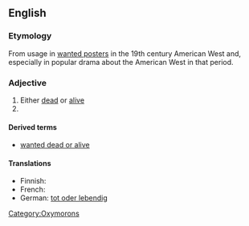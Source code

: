 {{rft}}
==English==
{{wikipedia|dab=Dead or Alive}}

===Etymology===
From usage in [[wanted poster]]s in the 19th century American West and, especially in popular drama about the American West in that period.

===Adjective===
{{en-adj|pos=[[dead]] or [[alive]]|-}}

# Either [[dead]] or [[alive]]
# {{non-gloss definition|Used to indicate someone is being sought for some kind of punishment or reprimand, and that (s)he may be killed in the process of finding, as if this was reasonable punishment}}

====Derived terms====
* [[wanted dead or alive]]

====Translations====
{{trans-top|wanted poster term}}
* Finnish: {{t-|fi|elävänä|alt=elävänä tai kuolleena}}
* French: {{t-|fr|mort ou vif}}
* German: [[tot oder lebendig]]
{{trans-mid}}
{{trans-bottom}}

[[Category:Oxymorons]]